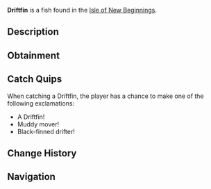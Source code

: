{{FishInfobox
|image          = Driftfin.png
|rarity         = Rare
|sea            = Second Sea
|location       = [[Isle of New Beginnings]]
|sublocation    = 
|sources        = Fishing Rod
|radar_location = 
|prog_speed     = -2
|xp             = 231
|weather        = Rain
|time           = Night
|season         = Autumn
|bait           = Insect
|base_weight    = 66
|base_value     = 485
|weight_range   = 42
|base_chance    = 45
|base_resil     = 38
}}
'''Driftfin''' is a {{Rarity|Rare}} fish found in the [[Isle of New Beginnings]].

== Description ==
{{Description|A dirt-colored fish with sleek black fins, drifting silently with the current.|Bestiary Entry}}

== Obtainment ==
{{Description|It blends into the muddy depths at dusk.|Bestiary Hint}}
{{Fish Availability|
Isle of New Beginnings
|top_rods      = 
Trident Rod\154910.69\75000.67;
Leviathan's Fang Rod\130349.36\74951.62;
Firefly Rod\121709.15\117099.03;
No-Life Rod\120993.97\102504.85;
Brother's Rod\116048.97\96604.89;
Resourceful Rod\94411.78\94225.81;
Free Spirit Rod\94718.09\101466.6;
Long Rod\94814.78\93661.98;
Egg Rod\111592.63\111592.63;
Verdant Shear Rod\107681.79\107681.79;
Great Dreamer Rod\104669.88\104669.88;
Wildflower Rod\115163.34\103171.48;
Fungal Rod\97640.07\97640.07;
Challenger's Rod\101900.32\85785.5;
Blazebringer Rod\101746.22\101746.22;
Depthseeker Rod\100460.17\90063.29;
Avalanche Rod\97015.56\87200.77;
Volcanic Rod\96227.63\83138.87;
Seraphic Rod\95800.23\66799.72;
Zeus Rod\95775.95\82748.62;
Rod Of The Depths\95359.32\78610.3;
Rod Of The Forgotten Fang\92624.79\63319.66;
Steady Rod\80376.98\73640.9;
Rod Of The Exalted One\80171.38\62905.79;
Ethereal Prism Rod\76878.2\66229.1
|recommended   = Verdant Shear Rod
}}

== Catch Quips ==
When catching a Driftfin, the player has a chance to make one of the following exclamations:
* A Driftfin!
* Muddy mover!
* Black-finned drifter!

== Change History ==
{{Change History|{{subst:Current Version}}}}

== Navigation ==
{{Fish Navbox|Isle of New Beginnings}}